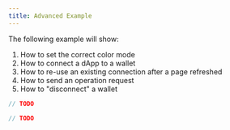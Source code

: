 ```yaml
---
title: Advanced Example
---
```



The following example will show:

1. How to set the correct color mode
2. How to connect a dApp to a wallet
3. How to re-use an existing connection after a page refreshed
4. How to send an operation request
5. How to "disconnect" a wallet

<RunnableCode>

<!-- embedme example-advanced.beacon.ts -->

```ts
// TODO
```

<!-- embedme example-advanced.taquito.ts -->

```ts
// TODO
```

</RunnableCode>
